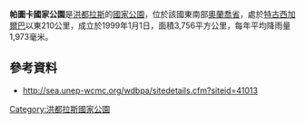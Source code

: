 {{coord|14|25|55|N|85|26|47|W|format=dms|display=title}}

'''帕圖卡國家公園'''是[[洪都拉斯|洪都拉斯]]的[[國家公園|國家公園]]，位於該國東南部[[奧蘭喬省|奧蘭喬省]]，處於[[特古西加爾巴|特古西加爾巴]]以東210公里，成立於1999年1月1日，面積3,756平方公里，每年平均降雨量1,973毫米。

==參考資料==
* http://sea.unep-wcmc.org/wdbpa/sitedetails.cfm?siteid=41013{{Dead link}}

{{Honduras-stub}}
[[Category:洪都拉斯國家公園|Category:洪都拉斯國家公園]]